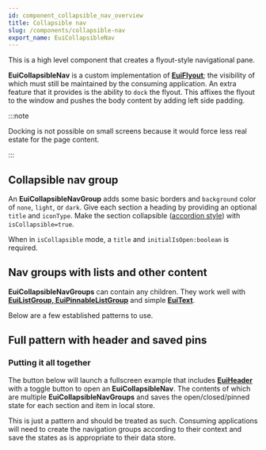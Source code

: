 ```yaml
---
id: component_collapsible_nav_overview
title: Collapsible nav
slug: /components/collapsible-nav
export_name: EuiCollapsibleNav
---
```


This is a high level component that creates a flyout-style navigational pane.

**EuiCollapsibleNav** is a custom implementation of [**EuiFlyout**](#/layout/flyout); the visibility of which must
still be maintained by the consuming application. An extra feature that it provides is the ability to `dock` the flyout.
This affixes the flyout to the window and pushes the body content by adding left side padding.

:::note

Docking is not possible on small screens because it would force less real estate for the page content.

:::

## Collapsible nav group

An **EuiCollapsibleNavGroup** adds some basic borders and `background` color of `none`, `light`, or `dark`.
Give each section a heading by providing an optional `title` and `iconType`. Make the section collapsible
([accordion style](#/layout/accordion)) with `isCollapsible=true`.

When in `isCollapsible` mode, a `title` and `initialIsOpen:boolean` is required.

## Nav groups with lists and other content

**EuiCollapsibleNavGroups** can contain any children.
They work well with [**EuiListGroup, EuiPinnableListGroup**](#/display/list-group)
and simple [**EuiText**](#/navigation/link).

Below are a few established patterns to use.

## Full pattern with header and saved pins

### Putting it all together

The button below will launch a fullscreen example that includes [**EuiHeader**](#/layout/header) with a toggle button
to open an **EuiCollapsibleNav**. The contents of which are multiple **EuiCollapsibleNavGroups** and saves
the open/closed/pinned state for each section and item in local store.

This is just a pattern and should be treated as such. Consuming applications will need to create the navigation groups
according to their context and save the states as is appropriate to their data store.
